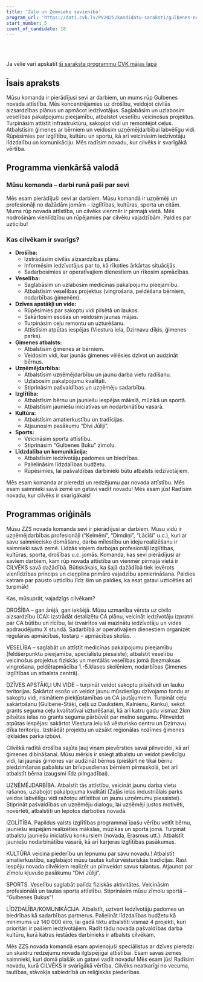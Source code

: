 ```yaml
---
title: 'Zaļo un Zemnieku savienība'
program_url: 'https://dati.cvk.lv/PV2025/kandidatu-saraksti/gulbenes-novads/zalo-un-zemnieku-savieniba'
start_number: 5
count_of_candidate: 18
---
```



<Badge text="Drošība un civilā aizsardzība" variant="note" size="small" /> <Badge text="Veselības pakalpojumu pieejamība" variant="note" size="small" /> <Badge text="Infrastruktūras attīstība" variant="note" size="small" /> <Badge text="Ģimeņu atbalsts" variant="note" size="small" /> <Badge text="Uzņēmējdarbības veicināšana" variant="note" size="small" />

<br/><br/> 

<Card title='Šis ir mākslīga intelekta ģenerēts apraksts' icon='starlight'>
    Ja vēlie vari apskatīt <a href={frontmatter.program_url} target='_blank'>šī saraksta programmu CVK mājas lapā</a>
    </Card>

## Īsais apraksts

Mūsu komanda ir pierādījusi sevi ar darbiem, un mums rūp Gulbenes novada attīstība. Mēs koncentrējamies uz drošību, veidojot civilās aizsardzības plānus un apmācot iedzīvotājus. Saglabāsim un uzlabosim veselības pakalpojumu pieejamību, atbalstot veselību veicinošus projektus. Turpināsim attīstīt infrastruktūru, sakopjot vidi un remontējot ceļus. Atbalstīsim ģimenes ar bērniem un veidosim uzņēmējdarbībai labvēlīgu vidi. Rūpēsimies par izglītību, kultūru un sportu, kā arī veicināsim iedzīvotāju līdzdalību un komunikāciju. Mēs radīsim novadu, kur cilvēks ir svarīgākā vērtība.

## Programma vienkāršā valodā

### Mūsu komanda – darbi runā paši par sevi

Mēs esam pierādījuši sevi ar darbiem. Mūsu komandā ir uzņēmēji un profesionāļi no dažādām jomām – izglītības, kultūras, sporta un citām. Mums rūp novada attīstība, un cilvēks vienmēr ir pirmajā vietā. Mēs nodrošinām vienlīdzību un rūpējamies par cilvēku vajadzībām. Paldies par uzticību!

### Kas cilvēkam ir svarīgs?

*   **Drošība:**
    *   Izstrādāsim civilās aizsardzības plānu.
    *   Informēsim iedzīvotājus par to, kā rīkoties ārkārtas situācijās.
    *   Sadarbosimies ar operatīvajiem dienestiem un rīkosim apmācības.
*   **Veselība:**
    *   Saglabāsim un uzlabosim medicīnas pakalpojumu pieejamību.
    *   Atbalstīsim veselības projektus (vingrošana, peldēšana bērniem, nodarbības ģimenēm).
*   **Dzīves apstākļi un vide:**
    *   Rūpēsimies par sakoptu vidi pilsētā un laukos.
    *   Sakārtosim esošās un veidosim jaunas mājas.
    *   Turpināsim ceļu remontu un uzturēšanu.
    *   Attīstīsim atpūtas iespējas (Viestura iela, Dzirnavu dīķis, ģimenes parks).
*   **Ģimenes atbalsts:**
    *   Atbalstīsim ģimenes ar bērniem.
    *   Veidosim vidi, kur jaunās ģimenes vēlēsies dzīvot un audzināt bērnus.
*   **Uzņēmējdarbība:**
    *   Atbalstīsim uzņēmējdarbību un jaunu darba vietu radīšanu.
    *   Uzlabosim pakalpojumu kvalitāti.
    *   Stiprināsim pašvaldības un uzņēmēju sadarbību.
*   **Izglītība:**
    *   Atbalstīsim bērnu un jauniešu iespējas mākslā, mūzikā un sportā.
    *   Atbalstīsim jauniešu iniciatīvas un nodarbinātību vasarā.
*   **Kultūra:**
    *   Atbalstīsim amatierkustību un tradīcijas.
    *   Atjaunosim pasākumu “Divi Jūliji”.
*   **Sports:**
    *   Veicināsim sporta attīstību.
    *   Stiprināsim "Gulbenes Buku" zīmolu.
*   **Līdzdalība un komunikācija:**
    *   Atbalstīsim iedzīvotāju padomes un biedrības.
    *   Palielināsim līdzdalības budžetu.
    *   Rūpēsimies, lai pašvaldības darbinieki būtu atbalsts iedzīvotājiem.

Mēs esam komanda ar pieredzi un redzējumu par novada attīstību. Mēs esam saimnieki savā zemē un gatavi vadīt novadu! Mēs esam jūs! Radīsim novadu, kur cilvēks ir svarīgākais!

## Programmas oriģināls

Mūsu ZZS novada komanda sevi ir pierādījusi ar darbiem. Mūsu vidū ir uzņēmējdarbības profesionāļi (“Ķelmēni”, “Dimdiņi”, “Lācīši” u.c.), kuri ar savu saimniecisko domāšanu, darba mīlestību un ideju realizēšanu ir saimnieki savā zemē. Līdzās viņiem darbojas profesionāļi izglītības, kultūras, sporta, drošības u.c. jomās. Komanda, kas sevi pierādījusi ar saviem darbiem, kam rūp novada attīstība un vienmēr pirmajā vietā ir CILVĒKS savā dažādībā. Būtiskākais, ka šajā dažādībā tiek ievērots vienlīdzības princips un cieņpilna primāro vajadzību apmierināšana. Paldies katram par pausto uzticību līdz šim un paldies, ka esat gatavi uzticēties arī turpmāk!

Kas, mūsuprāt, vajadzīgs cilvēkam?

DROŠĪBA – gan ārējā, gan iekšējā. Mūsu uzmanība vērsta uz civilo aizsardzību (CA): izstrādāt detalizētu CA plānu, veicināt iedzīvotāju izpratni par CA būtību un rīcību, lai izvairītos vai mazinātu iedzīvotāju un vides apdraudējumu X stundā. Sadarbībā ar operatīvajiem dienestiem organizēt regulāras apmācības, tostarp – apmācības skolās.

VESELĪBA – saglabāt un attīstīt medicīnas pakalpojumu pieejamību (feldšerpunktu pieejamība, speciālistu piesaiste); atbalstīt veselību veicinošus projektus fiziskās un mentālās veselības jomā (bezmaksas vingrošana, peldētapmācība 1.-5.klases skolēniem, nodarbības Ģimenes izglītības un atbalsta centrā).

DZĪVES APSTĀKĻI UN VIDE – turpināt veidot sakoptu pilsētvidi un lauku teritorijas. Sakārtot esošo un veidot jaunu mūsdienīgu dzīvojamo fondu ar sakoptu vidi, risinātiem piekļūstamības un CA jautājumiem. Turpināt ceļu sakārtošanu (Gulbene-Stāķi, ceļš uz Daukstēm, Kalnienu, Ranku), sekot grants seguma ceļu kvalitatīvai uzturēšanai, kā arī katru gadu vismaz 2km pilsētas ielas no grants seguma pārbūvēt par melno segumu. Pilnveidot atpūtas iespējas: sakārtot Viestura ielu kā vēsturisko centru un Dzirnavu dīķa teritoriju. Izstrādāt projektu un uzsākt reģionālas nozīmes ģimenes izklaides parka izbūvi.

Cilvēkā radītā drošība sajūta ļauj viņam pievērsties savai pilnveidei, kā arī ģimenes dibināšanai. Mūsu mērķis ir sniegt atbalstu un veidot pievilcīgu vidi, lai jaunās ģimenes var audzināt bērnus (piešķirt ne tikai bērnu piedzimšanas pabalstu un brīvpusdienas bērniem pirmsskolā, bet arī atbalstīt bērna izaugsmi līdz pilngadībai).

UZŅĒMĒJDARBĪBA. Atbalstīt tās attīstību, veicināt jaunu darba vietu rašanos, uzlabojot pakalpojuma kvalitāti (Zaļās ielas industriālais parks veidos labvēlīgu vidi ražotņu attīstībai un jaunu uzņēmumu piesaistei). Stiprināt pašvaldības un uzņēmēju dialogu, lai uzņēmēji justos motivēti, novērtēti, atbalstīti un lepotos darboties novadā.

IZGLĪTĪBA. Papildus valsts izglītības programmai īpašu vērību veltīt bērnu, jauniešu iespējām realizēties mākslas, mūzikas un sporta jomā. Turpināt atbalstu jauniešu iniciatīvu konkursiem (novada, Erasmus utt.). Atbalstīt jauniešu nodarbinātību vasarā, kā arī karjeras izglītības pasākumus.

KULTŪRA veicina piederību un lepnumu par savu novadu.! Atbalstīt amatierkustību, saglabājot mūsu tautas kultūrvēsturiskās tradīcijas. Rast iespēju novada cilvēkiem realizēt un pilnveidot savus talantus. Atjaunot par zīmolu kļuvušo pasākumu “Divi Jūliji”.

SPORTS. Veselību saglabāt palīdz fiziskās aktivitātes. Veicināsim profesionālā un tautas sporta attīstību. Stiprināsim mūsu zīmolu sportā – “Gulbenes Bukus”!

LĪDZDALĪBA/KOMUNIKĀCIJA. Atbalstīt, uztvert Iedzīvotāju padomes un biedrības kā sadarbības partnerus. Palielināt līdzdalības budžetu kā minimums uz 140 000 eiro, lai gadā tiktu atbalstīti vismaz 4 projekti, kuri prioritāri ir pašiem iedzīvotājiem. Radīt tādu novada pašvaldības darba kultūru, kurā katras iestādes darbinieks ir atbalsts cilvēkam.

Mēs ZZS novada komandā esam apvienojuši speciālistus ar dzīves pieredzi un skaidru redzējumu novada ilgtspējīgai attīstībai. Esam savas zemes saimnieki, kuri domā plašāk un gatavi vadīt novadu! Mēs esam jūs! Radīsim novadu, kurā CILVĒKS ir svarīgākā vērtība. Cilvēks neatkarīgi no vecuma, tautības, stāvokļa sabiedrībā un reliģiskās piederības.
